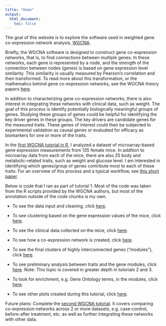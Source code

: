 ```yaml
---
title: "Home"
output:
  html_document:
    toc: false
---
```


The goal of this website is to explore the software used in weighted gene co-expression network analysis, [WGCNA](https://labs.genetics.ucla.edu/horvath/CoexpressionNetwork/). 

Briefly, the WGCNA software is designed to construct gene co-expression networks, that is, to find connections between multiple genes. In these networks, each gene is represented by a node, and the strength of the connection between nodes (genes) is based on gene expression level similarity. This similarity is usually measured by Pearson's correlation and then transformed. To read more about this transformation, or the mathematics behind gene co-expression networks, see the WGCNA theory papers [here](https://labs.genetics.ucla.edu/horvath/CoexpressionNetwork/). 

In addition to characterizing gene co-expression networks, there is also interest in integrating these networks with clinical data, such as weight. The goal of this process is identify potentially biologically meaningful groups of genes. Studying these groups of genes could be helpful for identifying the key driver genes in these groups. The key drivers are candidate genes for the measured traits. These genes of interest could then be subjected to experimental validation as causal genes or evaluated for efficacy as biomarkers for one or more of the traits.

In the [first WGCNA tutorial in R](https://labs.genetics.ucla.edu/horvath/CoexpressionNetwork/Rpackages/WGCNA/Tutorials/), I analyzed a dataset of microarray-based gene expression measurements from 135 female mice. In addition to microarray data from each of the mice, there are also 25 body and metabolic-related traits, such as weight and glucose level. I am interested in identifying which genes/group of genes contribute most to each of these traits. For an overview of this process and a typical workflow, see [this short paper](https://labs.genetics.ucla.edu/horvath/CoexpressionNetwork/Rpackages/WGCNA/Tutorials/Simulated-00-Background.pdf). 

Below is code that I ran as part of tutorial 1. Most of the code was taken from the R scripts provided by the WGCNA authors, but most of the annotation outside of the code chunks is my own. 

* To see the data input and cleaning, click [here](https://lauren-blake.github.io/Explore_WGCNA/Tutorial_1.html).

* To see clustering based on the gene expression values of the mice, click [here](https://lauren-blake.github.io/Explore_WGCNA/Tutorial_1.html#sample_clustering).

* To see the clinical data collected on the mice, click [here](https://lauren-blake.github.io/Explore_WGCNA/Tutorial_1.html#add_the_clinical_data). 

* To see how a co-expression network is created, click [here](https://lauren-blake.github.io/Explore_WGCNA/Tutorial_1.html#gene_expression_network_construction_and_module_detection).

* To see the final clusters of highly interconnected genes ("modules"), click [here](https://lauren-blake.github.io/Explore_WGCNA/Tutorial_1.html#cluster_and_merge_modules_based_on_eigengenes).

* To see preliminary analysis between traits and the gene modules, click [here](https://lauren-blake.github.io/Explore_WGCNA/Tutorial_1.html#begin_to_study_relationships_between_traits_and_modules). Note: This topic is covered in greater depth in tutorials 2 and 3. 

* To look for enrichment, e.g. Gene Ontology terms, in the modules, click [here](https://lauren-blake.github.io/Explore_WGCNA/Tutorial_1.html#integrate_the_network_analysis_with_functional_enrichment).

* To see other plots created during this tutorial, click [here](https://lauren-blake.github.io/Explore_WGCNA/Tutorial_1.html#additional_visualizations).

Future plans: Complete the [second WGCNA tutorial](https://labs.genetics.ucla.edu/horvath/CoexpressionNetwork/Rpackages/WGCNA/Tutorials/). It covers comparing co-expression networks across 2 or more datasets, e.g. case-control, before-after treatment, etc. as well as further integrating these networks with other data. 

